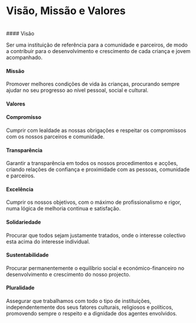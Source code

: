 # Visão, Missão e Valores

<br />
#### Visão

Ser uma instituição de referência para a comunidade e parceiros, de modo a contribuir para o desenvolvimento e crescimento de cada criança e jovem acompanhado.

#### Missão

Promover melhores condições de vida às crianças, procurando sempre ajudar no seu progresso ao nível pessoal, social e cultural.

#### Valores

#### Compromisso

Cumprir com lealdade as nossas obrigações e respeitar os compromissos com os nossos parceiros e comunidade.

#### Transparência

Garantir a transparência em todos os nossos procedimentos e acções, criando relações de confiança e proximidade com as pessoas, comunidade e parceiros.

#### Excelência

Cumprir os nossos objetivos, com o máximo de profissionalismo e rigor, numa lógica de melhoria continua e satisfação.

#### Solidariedade

Procurar que todos sejam justamente tratados, onde o interesse colectivo esta acima do interesse individual.

#### Sustentabilidade

Procurar permanentemente o equilíbrio social e económico-financeiro no desenvolvimento e crescimento do nosso projecto.

#### Pluralidade

Assegurar que trabalhamos com todo o tipo de instituições, independentemente dos seus fatores culturais, religiosos e políticos, promovendo sempre o respeito e a dignidade dos agentes envolvidos.
